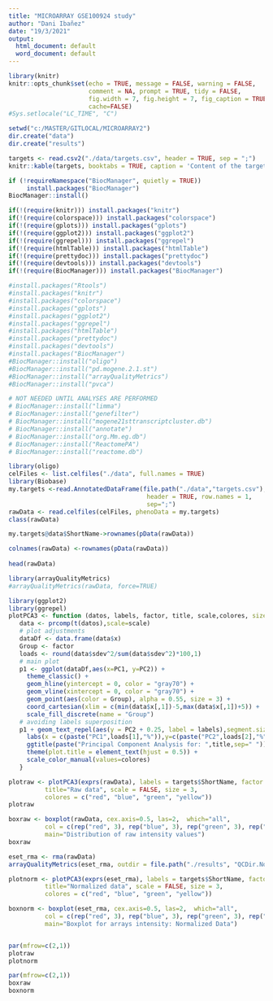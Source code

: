 ```yaml
---
title: "MICROARRAY GSE100924 study"
author: "Dani Ibañez"
date: "19/3/2021"
output:
  html_document: default
  word_document: default
---
```



```r
library(knitr)
knitr::opts_chunk$set(echo = TRUE, message = FALSE, warning = FALSE, 
                      comment = NA, prompt = TRUE, tidy = FALSE, 
                      fig.width = 7, fig.height = 7, fig_caption = TRUE,
                      cache=FALSE)
#Sys.setlocale("LC_TIME", "C")
```


```r
setwd("c:/MASTER/GITLOCAL/MICROARRAY2")
dir.create("data")
dir.create("results")
```

```r

targets <- read.csv2("./data/targets.csv", header = TRUE, sep = ";") 
knitr::kable(targets, booktabs = TRUE, caption = 'Content of the targets file used for the current analysis')

```


```r

if (!requireNamespace("BiocManager", quietly = TRUE))
     install.packages("BiocManager")
BiocManager::install()

if(!(require(knitr))) install.packages("knitr")
if(!(require(colorspace))) install.packages("colorspace")
if(!(require(gplots))) install.packages("gplots")
if(!(require(ggplot2))) install.packages("ggplot2")
if(!(require(ggrepel))) install.packages("ggrepel")
if(!(require(htmlTable))) install.packages("htmlTable")
if(!(require(prettydoc))) install.packages("prettydoc")
if(!(require(devtools))) install.packages("devtools")
if(!(require(BiocManager))) install.packages("BiocManager")

#install.packages("Rtools")
#install.packages("knitr")
#install.packages("colorspace")
#install.packages("gplots")
#install.packages("ggplot2")
#install.packages("ggrepel")
#install.packages("htmlTable")
#install.packages("prettydoc")
#install.packages("devtools")
#install.packages("BiocManager")
#BiocManager::install("oligo")
#BiocManager::install("pd.mogene.2.1.st")
#BiocManager::install("arrayQualityMetrics")
#BiocManager::install("pvca")

# NOT NEEDED UNTIL ANALYSES ARE PERFORMED
# BiocManager::install("limma")
# BiocManager::install("genefilter")
# BiocManager::install("mogene21sttranscriptcluster.db")
# BiocManager::install("annotate")
# BiocManager::install("org.Mm.eg.db")
# BiocManager::install("ReactomePA")
# BiocManager::install("reactome.db")

```

```r

library(oligo)
celFiles <- list.celfiles("./data", full.names = TRUE)
library(Biobase)
my.targets <-read.AnnotatedDataFrame(file.path("./data","targets.csv"), 
                                      header = TRUE, row.names = 1, 
                                      sep=";") 
rawData <- read.celfiles(celFiles, phenoData = my.targets)
class(rawData)
```



```r

my.targets@data$ShortName->rownames(pData(rawData))

colnames(rawData) <-rownames(pData(rawData)) 
 
head(rawData)
```


```r

library(arrayQualityMetrics)
#arrayQualityMetrics(rawData, force=TRUE)
```

```r

library(ggplot2)
library(ggrepel)
plotPCA3 <- function (datos, labels, factor, title, scale,colores, size = 1.5, glineas = 0.25) {
   data <- prcomp(t(datos),scale=scale)
   # plot adjustments
   dataDf <- data.frame(data$x)
   Group <- factor
   loads <- round(data$sdev^2/sum(data$sdev^2)*100,1)
   # main plot
   p1 <- ggplot(dataDf,aes(x=PC1, y=PC2)) +
     theme_classic() +
     geom_hline(yintercept = 0, color = "gray70") +
     geom_vline(xintercept = 0, color = "gray70") +
     geom_point(aes(color = Group), alpha = 0.55, size = 3) +
     coord_cartesian(xlim = c(min(data$x[,1])-5,max(data$x[,1])+5)) +
     scale_fill_discrete(name = "Group")
   # avoiding labels superposition
   p1 + geom_text_repel(aes(y = PC2 + 0.25, label = labels),segment.size = 0.25, size = size) + 
     labs(x = c(paste("PC1",loads[1],"%")),y=c(paste("PC2",loads[2],"%"))) +  
     ggtitle(paste("Principal Component Analysis for: ",title,sep=" "))+ 
     theme(plot.title = element_text(hjust = 0.5)) +
     scale_color_manual(values=colores)
   }
```


```r

plotraw <- plotPCA3(exprs(rawData), labels = targets$ShortName, factor = targets$Group, 
          title="Raw data", scale = FALSE, size = 3, 
          colores = c("red", "blue", "green", "yellow"))
plotraw
``` 

```r

boxraw <- boxplot(rawData, cex.axis=0.5, las=2,  which="all", 
          col = c(rep("red", 3), rep("blue", 3), rep("green", 3), rep("yellow", 3)),
          main="Distribution of raw intensity values")
boxraw
```

```r

eset_rma <- rma(rawData)
arrayQualityMetrics(eset_rma, outdir = file.path("./results", "QCDir.Norm"), force=TRUE)
```


```r

plotnorm <- plotPCA3(exprs(eset_rma), labels = targets$ShortName, factor = targets$Group, 
          title="Normalized data", scale = FALSE, size = 3, 
          colores = c("red", "blue", "green", "yellow"))

boxnorm <- boxplot(eset_rma, cex.axis=0.5, las=2,  which="all", 
          col = c(rep("red", 3), rep("blue", 3), rep("green", 3), rep("yellow", 3)),
          main="Boxplot for arrays intensity: Normalized Data")  


par(mfrow=c(2,1))
plotraw 
plotnorm

par(mfrow=c(2,1))
boxraw 
boxnorm

```

